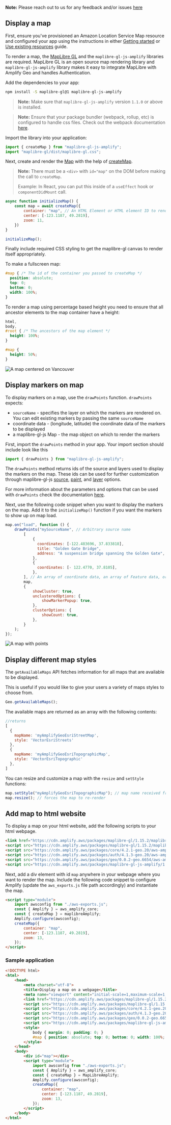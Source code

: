 <Callout>

**Note:** Please reach out to us for any feedback and/or issues [here](https://github.com/aws-amplify/amplify-js/issues)

</Callout>

## Display a map

First, ensure you've provisioned an Amazon Location Service Map resource and configured your app using the instructions in either [Getting started](/lib/geo/getting-started) or [Use existing resources](/lib/geo/existing-resources) guide.

To render a map, the [MapLibre GL](https://github.com/maplibre/maplibre-gl-js) and the `maplibre-gl-js-amplify` libraries are required. MapLibre GL is an open source map rendering library and `maplibre-gl-js-amplify` library makes it easy to integrate MapLibre with Amplify Geo and handles Authentication.

Add the dependencies to your app:

```bash
npm install -S maplibre-gl@1 maplibre-gl-js-amplify
```

> **Note:** Make sure that `maplibre-gl-js-amplify` version `1.1.0` or above is installed.

> **Note:** Ensure that your package bundler (webpack, rollup, etc) is configured to handle css files. Check out the webpack documentation [here](https://webpack.js.org/loaders/css-loader/).

Import the library into your application:

```javascript
import { createMap } from "maplibre-gl-js-amplify";
import "maplibre-gl/dist/maplibre-gl.css";
```

Next, create and render the [Map](https://maplibre.org/maplibre-gl-js-docs/api/map/) with the help of [createMap](https://github.com/aws-amplify/maplibre-gl-js-amplify/blob/main/API.md#createmap).

> **Note:** There must be a `<div>` with `id="map"` on the DOM before making the call to `createMap`.
>
> Example: In React, you can put this inside of a `useEffect` hook or `componentDidMount` call.

```javascript
async function initializeMap() {
    const map = await createMap({
        container: "map", // An HTML Element or HTML element ID to render the map in https://maplibre.org/maplibre-gl-js-docs/api/map/
        center: [-123.1187, 49.2819],
        zoom: 11,
    })
}

initializeMap();
```

Finally include required CSS styling to get the maplibre-gl canvas to render itself appropriately.

To make a fullscreen map:

```css
#map { /* The id of the container you passed to createMap */
  position: absolute;
  top: 0;
  bottom: 0;
  width: 100%;
}
```

To render a map using percentage based height you need to ensure that all ancestor elements to the map container have a height:

```css
html,
body,
#root { /* The ancestors of the map element */
  height: 100%;
}

#map {
  height: 50%;
}
```

![A map centered on Vancouver](/images/display-map.png)

## Display markers on map

To display markers on a map, use the `drawPoints` function. `drawPoints` expects:

- `sourceName` - specifies the layer on which the markers are rendered on. You can edit existing markers by passing the same `sourceName`
- coordinate data - (longitude, latitude) the coordinate data of the markers to be displayed
- a maplibre-gl-js Map - the map object on which to render the markers

First, import the `drawPoints` method in your app. Your import section should include look like this

```javascript
import { drawPoints } from "maplibre-gl-js-amplify";
```

<Callout>

The `drawPoints` method returns ids of the source and layers used to display the markers on the map. These ids can be used for further customization through maplibre-gl-js [source](https://maplibre.org/maplibre-gl-js-docs/api/sources/), [paint](https://maplibre.org/maplibre-gl-js-docs/style-spec/layers/#paint-property), and [layer](https://maplibre.org/maplibre-gl-js-docs/style-spec/layers/) options.

For more information about the parameters and options that can be used with `drawPoints` check the documentation [here](https://github.com/aws-amplify/maplibre-gl-js-amplify/blob/main/API.md#drawpoints).

</Callout>

Next, use the following code snippet when you want to display the markers on the map. Add it to the `initializeMap()` function if you want the markers to show up on map load.

```javascript
map.on("load", function () {
    drawPoints("mySourceName", // Arbitrary source name
        [
            {
              coordinates: [-122.483696, 37.833818],
              title: "Golden Gate Bridge",
              address: "A suspension bridge spanning the Golden Gate",
            },
            {
              coordinates: [- 122.4770, 37.8105],
            },
        ], // An array of coordinate data, an array of Feature data, or an array of [NamedLocations](https://github.com/aws-amplify/maplibre-gl-js-amplify/blob/main/src/types.ts#L8)
        map,
        {
            showCluster: true,
            unclusteredOptions: {
                showMarkerPopup: true,
            },
            clusterOptions: {
                showCount: true,
            },
        }
    );
});

```
![A map with points](/images/display-map-with-points.png)

## Display different map styles

The `getAvailableMaps` API fetches information for all maps that are available to be displayed.

This is useful if you would like to give your users a variety of maps styles to choose from.

```javascript
Geo.getAvailableMaps();
```

The available maps are returned as an array with the following contents:

```javascript
//returns
[
  {
    mapName: 'myAmplifyGeoEsriStreetMap',
    style: 'VectorEsriStreets'
  },
  {
    mapName: 'myAmplifyGeoEsriTopographicMap',
    style: 'VectorEsriTopographic'
  },
]
```

You can resize and customize a map with the `resize` and `setStyle` functions:

```javascript
map.setStyle("myAmplifyGeoEsriTopographicMap"); // map name received from getAvailableMaps()
map.resize(); // forces the map to re-render
```

## Add map to html website

To display a map on your html website, add the following scripts to your html webpage.

```html
<link href="https://cdn.amplify.aws/packages/maplibre-gl/1.15.2/maplibre-gl.css" rel="stylesheet" integrity="sha384-sZlnv03zeGbcXDiuZ98TrNVZFIfpsVhN0itUxRFONLo6lOZskJPIMlOwDy+nloRF" crossorigin="anonymous" referrerpolicy="no-referrer"></link>
<script src="https://cdn.amplify.aws/packages/maplibre-gl/1.15.2/maplibre-gl.js" integrity="sha384-jWZKsznBFj0Nl3kUaRKmmk89Hew9zDhTnmOz0pOLceWY7iag+l/8QNPeD0cQYaVG" crossorigin="anonymous" referrerpolicy="no-referrer"></script>
<script src="https://cdn.amplify.aws/packages/core/4.2.1-geo.20/aws-amplify-core.min.js" integrity="sha384-ZJ0BipyxRjDHPcTLilxOMRf9grNEwTTUOmr8l8MUprgnpAnpK4Fz20ndOQElCtWb" crossorigin="anonymous" referrerpolicy="no-referrer"></script>
<script src="https://cdn.amplify.aws/packages/auth/4.1.3-geo.20/aws-amplify-auth.min.js" integrity="sha384-rqyJfFR2070OQyXIQqomdGCYa6TaR/1asvv2oaz9wB6R8YSiIBC08mWwgVtr1NNk" crossorigin="anonymous" referrerpolicy="no-referrer"></script>
<script src="https://cdn.amplify.aws/packages/geo/0.0.2-geo.6654/aws-amplify-geo.min.js" integrity="sha384-3WpvDe5YSr8Xdmc31s/1cKXlG5DCmeQA2PZkuQUIgwPPwGNY/kbrTYYItxSO8JJJ" crossorigin="anonymous" referrerpolicy="no-referrer"></script>
<script src="https://cdn.amplify.aws/packages/maplibre-gl-js-amplify/1.0.6/maplibre-gl-js-amplify.umd.min.js" integrity="sha384-h4uihKkY1mV98z0/BVWOVfqkiADfi3KaKoeXgxYqMrNbCU43IQi4PIxZzTLZvPQ+" crossorigin="anonymous" referrerpolicy="no-referrer"></script>
```

Next, add a div element with id `map` anywhere in your webpage where you want to render the map. Include the following code snippet to configure Amplify (update the `aws_exports.js` file path accordingly) and instantiate the map.

```html
<script type="module">
    import awsconfig from "./aws-exports.js";
    const { Amplify } = aws_amplify_core;
    const { createMap } = maplibreAmplify;
    Amplify.configure(awsconfig);
    createMap({
        container: "map",
        center: [-123.1187, 49.2819],
        zoom: 13,
    });
</script>
```

<!-- If you provisioned your location resources manually, you can use this [guide]() to configure Amplify.-->
### Sample application
```html
<!DOCTYPE html>
<html>
    <head>
        <meta charset="utf-8">
        <title>Display a map on a webpage</title>
        <meta name="viewport" content="initial-scale=1,maximum-scale=1,user-scalable=no">
        <link href="https://cdn.amplify.aws/packages/maplibre-gl/1.15.2/maplibre-gl.css" rel="stylesheet" integrity="sha384-sZlnv03zeGbcXDiuZ98TrNVZFIfpsVhN0itUxRFONLo6lOZskJPIMlOwDy+nloRF" crossorigin="anonymous" referrerpolicy="no-referrer"></link>
        <script src="https://cdn.amplify.aws/packages/maplibre-gl/1.15.2/maplibre-gl.js" integrity="sha384-jWZKsznBFj0Nl3kUaRKmmk89Hew9zDhTnmOz0pOLceWY7iag+l/8QNPeD0cQYaVG" crossorigin="anonymous" referrerpolicy="no-referrer"></script>
        <script src="https://cdn.amplify.aws/packages/core/4.2.1-geo.20/aws-amplify-core.min.js" integrity="sha384-ZJ0BipyxRjDHPcTLilxOMRf9grNEwTTUOmr8l8MUprgnpAnpK4Fz20ndOQElCtWb" crossorigin="anonymous" referrerpolicy="no-referrer"></script>
        <script src="https://cdn.amplify.aws/packages/auth/4.1.3-geo.20/aws-amplify-auth.min.js" integrity="sha384-rqyJfFR2070OQyXIQqomdGCYa6TaR/1asvv2oaz9wB6R8YSiIBC08mWwgVtr1NNk" crossorigin="anonymous" referrerpolicy="no-referrer"></script>
        <script src="https://cdn.amplify.aws/packages/geo/0.0.2-geo.6654/aws-amplify-geo.min.js" integrity="sha384-3WpvDe5YSr8Xdmc31s/1cKXlG5DCmeQA2PZkuQUIgwPPwGNY/kbrTYYItxSO8JJJ" crossorigin="anonymous" referrerpolicy="no-referrer"></script>
        <script src="https://cdn.amplify.aws/packages/maplibre-gl-js-amplify/1.0.7/maplibre-gl-js-amplify.umd.js" integrity="sha384-90lGbzue/bkUYbE7sDTv1v5jWB4q01gyv9lXF9xnD4APVLFEa12eu9KkjqGF1BGF" crossorigin="anonymous" referrerpolicy="no-referrer"></script>
        <style>
            body { margin: 0; padding: 0; }
            #map { position: absolute; top: 0; bottom: 0; width: 100%; }
        </style>
    </head>
    <body>
        <div id="map"></div>
        <script type="module">
            import awsconfig from "./aws-exports.js";
            const { Amplify } = aws_amplify_core;
            const { createMap } = MapLibreAmplify;
            Amplify.configure(awsconfig);
            createMap({
                container: "map",
                center: [-123.1187, 49.2819],
                zoom: 13,
            });
        </script>
    </body>
</html>
```
